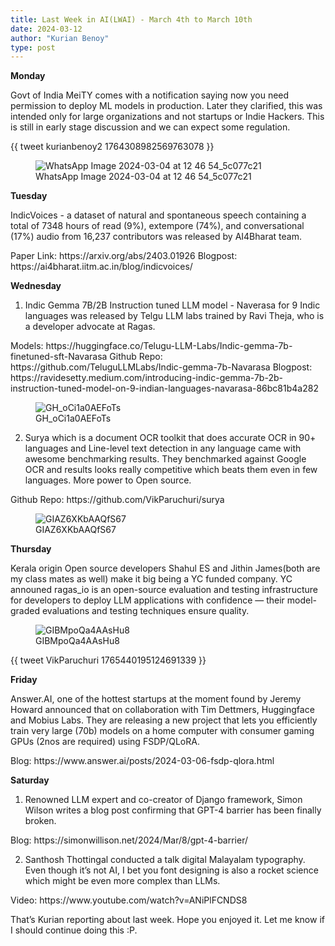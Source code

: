 ```yaml
---
title: Last Week in AI(LWAI) - March 4th to March 10th
date: 2024-03-12
author: "Kurian Benoy"
type: post
---
```



**Monday**


Govt of India MeiTY comes with a notification saying now you need permission
to deploy ML models in production. Later they clarified, this was intended only for large organizations
and not startups or Indie Hackers. This is still in early stage discussion and we can expect some regulation.

{{ tweet kurianbenoy2 1764308982569763078 }}

![WhatsApp Image 2024-03-04 at 12 46 54_5c077c21](https://github.com/kurianbenoy/kurianbenoy-posts/assets/24592806/911d7e66-5f71-4847-94f0-9d8c3ded37de)

**Tuesday**

IndicVoices - a dataset of natural and spontaneous speech containing a total of 7348 hours of read (9%), extempore (74%), and conversational (17%) audio from 16,237 contributors was released by AI4Bharat team. 

Paper Link: https://arxiv.org/abs/2403.01926
Blogpost: https://ai4bharat.iitm.ac.in/blog/indicvoices/

**Wednesday**

1. Indic Gemma 7B/2B Instruction tuned LLM model - Naverasa for 9 Indic languages was released by Telgu LLM labs trained
by Ravi Theja, who is a developer advocate at Ragas.

Models: https://huggingface.co/Telugu-LLM-Labs/Indic-gemma-7b-finetuned-sft-Navarasa
Github Repo: https://github.com/TeluguLLMLabs/Indic-gemma-7b-Navarasa 
Blogpost: https://ravidesetty.medium.com/introducing-indic-gemma-7b-2b-instruction-tuned-model-on-9-indian-languages-navarasa-86bc81b4a282

![GH_oCi1a0AEFoTs](https://github.com/kurianbenoy/kurianbenoy-posts/assets/24592806/4d5f8e3a-30b4-4c13-8420-347db5320a39)

2. Surya which is a document OCR toolkit that does accurate OCR in 90+ languages and Line-level text detection in any language came with awesome benchmarking results. They benchmarked against Google OCR and results looks really competitive which beats them even in few languages. More power to Open source.

Github Repo: https://github.com/VikParuchuri/surya

![GIAZ6XKbAAQfS67](https://github.com/kurianbenoy/kurianbenoy-posts/assets/24592806/386e1a66-fa6f-4ca6-8b17-fa1b3d0ab0e4)

**Thursday**

Kerala origin Open source developers Shahul ES and Jithin James(both are my class mates as well) make it big being a YC funded company. YC announed ragas_io is an open-source evaluation and testing infrastructure for developers to deploy LLM applications with confidence — their model-graded evaluations and testing techniques ensure quality.

![GIBMpoQa4AAsHu8](https://github.com/kurianbenoy/kurianbenoy-posts/assets/24592806/28ac77af-e223-458c-a6ac-5e62fc4ca885)

{{ tweet VikParuchuri 1765440195124691339 }}

**Friday**

Answer.AI, one of the hottest startups at the moment found by Jeremy Howard announced that on collaboration with Tim Dettmers, Huggingface and Mobius Labs. They are releasing a new project that lets you efficiently train very large (70b) models on a home computer with consumer gaming GPUs (2nos are required) using FSDP/QLoRA.

Blog: https://www.answer.ai/posts/2024-03-06-fsdp-qlora.html

**Saturday**

1. Renowned LLM expert and co-creator of Django framework, Simon Wilson writes a blog post confirming that GPT-4 barrier has been finally broken.

Blog: https://simonwillison.net/2024/Mar/8/gpt-4-barrier/

2. Santhosh Thottingal conducted a talk digital Malayalam typography. Even though it's not AI, I bet you font designing is also a rocket science which might be even more complex than LLMs.

Video: https://www.youtube.com/watch?v=ANiPlFCNDS8

That's Kurian reporting about last week. Hope you enjoyed it. Let me know if I should continue doing this :P.

